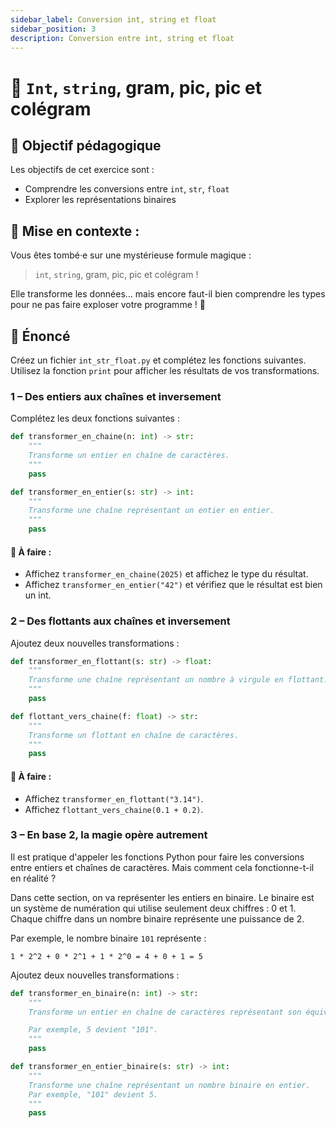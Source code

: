 ```yaml
---
sidebar_label: Conversion int, string et float
sidebar_position: 3
description: Conversion entre int, string et float
---
```


# 🐣 `Int`, `string`, gram, pic, pic et colégram

## 🎯 Objectif pédagogique

Les objectifs de cet exercice sont :

- Comprendre les conversions entre `int`, `str`, `float`
- Explorer les représentations binaires

## 🧠 Mise en contexte :

Vous êtes tombé·e sur une mystérieuse formule magique :

> `int`, `string`, gram, pic, pic et colégram !

Elle transforme les données… mais encore faut-il bien comprendre les types pour ne pas faire exploser votre programme ! 🧨

## 📜 Énoncé

Créez un fichier `int_str_float.py` et complétez les fonctions suivantes.
Utilisez la fonction `print` pour afficher les résultats de vos
transformations.

### 1 – Des entiers aux chaînes et inversement

Complétez les deux fonctions suivantes :

```python
def transformer_en_chaine(n: int) -> str:
    """
    Transforme un entier en chaîne de caractères.
    """
    pass

def transformer_en_entier(s: str) -> int:
    """
    Transforme une chaîne représentant un entier en entier.
    """
    pass
```

#### 📌 À faire :

- Affichez `transformer_en_chaine(2025)` et affichez le type du résultat.
- Affichez `transformer_en_entier("42")` et vérifiez que le résultat est bien un int.

### 2 – Des flottants aux chaînes et inversement

Ajoutez deux nouvelles transformations :

```python
def transformer_en_flottant(s: str) -> float:
    """
    Transforme une chaîne représentant un nombre à virgule en flottant.
    """
    pass

def flottant_vers_chaine(f: float) -> str:
    """
    Transforme un flottant en chaîne de caractères.
    """
    pass
```

#### 📌 À faire :

- Affichez `transformer_en_flottant("3.14")`.
- Affichez `flottant_vers_chaine(0.1 + 0.2)`.

### 3 – En base 2, la magie opère autrement

Il est pratique d'appeler les fonctions Python pour faire les conversions entre
entiers et chaînes de caractères. Mais comment cela fonctionne-t-il en
réalité ?

Dans cette section, on va représenter les entiers en binaire. Le binaire est un
système de numération qui utilise seulement deux chiffres : 0 et 1. Chaque
chiffre dans un nombre binaire représente une puissance de 2.

Par exemple, le nombre binaire `101` représente :
```
1 * 2^2 + 0 * 2^1 + 1 * 2^0 = 4 + 0 + 1 = 5
```

Ajoutez deux nouvelles transformations :

```python
def transformer_en_binaire(n: int) -> str:
    """
    Transforme un entier en chaîne de caractères représentant son équivalent binaire.

    Par exemple, 5 devient "101".
    """
    pass

def transformer_en_entier_binaire(s: str) -> int:
    """
    Transforme une chaîne représentant un nombre binaire en entier.
    Par exemple, "101" devient 5.
    """
    pass
```
